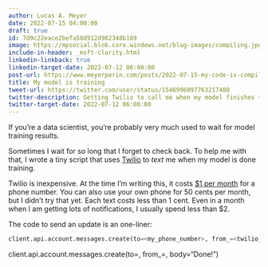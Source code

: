 ```yaml
---
author: Lucas A. Meyer
date: 2022-07-15 04:00:00
draft: true
id: 7d9c22eace2befa58d912d982348b169
image: https://mpsocial.blob.core.windows.net/blog-images/compiling.jpg
include-in-header: _msft-clarity.html
linkedin-linkback: true
linkedin-target-date: 2022-07-12 06:00:00
post-url: https://www.meyerperin.com/posts/2022-07-15-my-code-is-compiling.html
title: My model is training
tweet-url: https://twitter.com/user/status/1546996097763217408
twitter-description: Getting Twilio to call me when my model finishes training
twitter-target-date: 2022-07-12 06:00:00
---
```


If you're a data scientist, you're probably very much used to wait for model training results.

Sometimes I wait for so long that I forget to check back. To help me with that, I wrote a tiny script that uses [Twilio](https://www.twilio.com) to _text_ me when my model is done training. 

Twilio is inexpensive. At the time I'm writing this, it costs [$1 per month](https://www.twilio.com/sms/pricing/us) for a phone number. You can also use your own phone for 50 cents per month, but I didn't try that yet. Each text costs less than 1 cent. Even in a month when I am getting lots of notifications, I usually spend less than $2.

The code to send an update is an one-liner:     

```python
client.api.account.messages.create(to=<my_phone_number>, from_=<twilio_number>, body="Done!")
```

client.api.account.messages.create(to=<my_phone_number>, from_=<twilio_number>, body="Done!")

